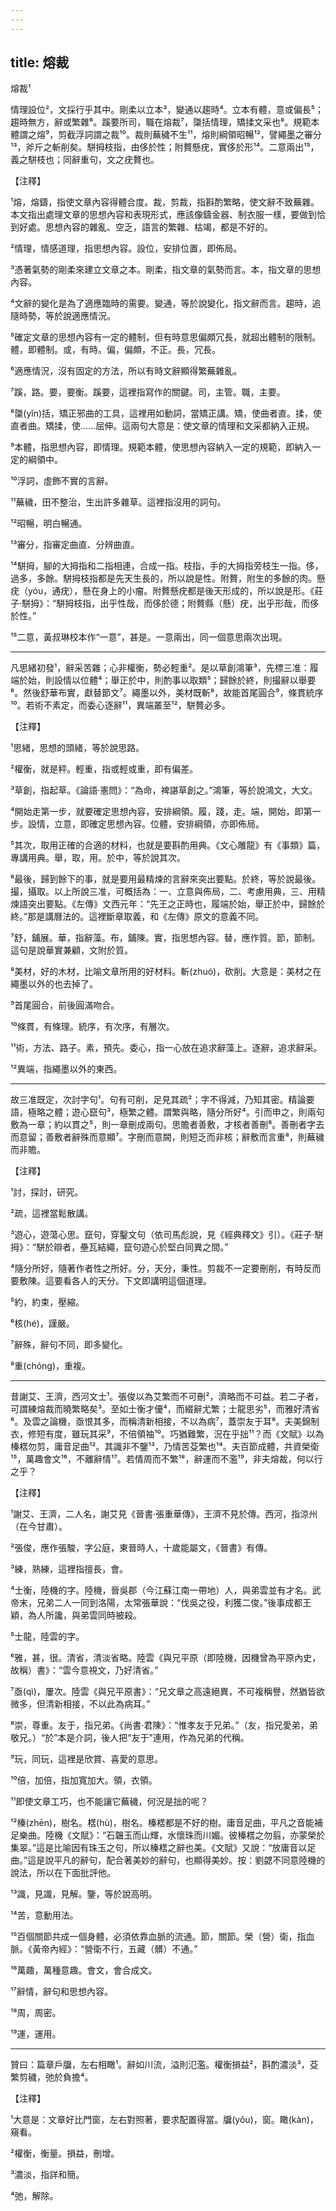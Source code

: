 ```yaml
---
---
---
```

title: 熔裁
---




熔裁¹

情理設位²，文採行乎其中。剛柔以立本³，變通以趨時⁴。立本有體，意或偏長⁵；趨時無方，辭或繁雜⁶。蹊要所司，職在熔裁⁷，櫽括情理，矯揉文采也⁸。規範本體謂之熔⁹，剪截浮詞謂之裁¹⁰。裁則蕪穢不生¹¹，熔則綱領昭暢¹²，譬繩墨之審分¹³，斧斤之斬削矣。駢拇枝指，由侈於性；附贅懸疣，實侈於形¹⁴。二意兩出¹⁵，義之駢枝也；同辭重句，文之疣贅也。

【注釋】

¹熔，熔鑄，指使文章內容得體合度。裁，剪裁，指斟酌繁略，使文辭不致蕪雜。本文指出處理文章的思想內容和表現形式，應該像鑄金器、制衣服一樣，要做到恰到好處。思想內容的雜亂、空乏，語言的繁雜、枯竭，都是不好的。

²情理，情感道理，指思想內容。設位，安排位置，即佈局。

³憑著氣勢的剛柔來建立文章之本。剛柔，指文章的氣勢而言。本，指文章的思想內容。

⁴文辭的變化是為了適應臨時的需要。變通，等於說變化，指文辭而言。趨時，追隨時勢，等於說適應情況。

⁵確定文章的思想內容有一定的體制，但有時意思偏頗冗長，就超出體制的限制。體，即體制。或，有時。偏，偏頗，不正。長，冗長。

⁶適應情況，沒有固定的方法，所以有時文辭顯得繁蕪雜亂。

⁷蹊，路。要，要衡。蹊要，這裡指寫作的關鍵。司，主管。職，主要。

⁸櫽(yǐn)括，矯正邪曲的工具，這裡用如動詞，當矯正講。矯，使曲者直。揉，使直者曲。矯揉，使……屈伸。這兩句大意是：使文章的情理和文采都納入正規。

⁹本體，指思想內容，即情理。規範本體，使思想內容納入一定的規範，即納入一定的綱領中。

¹⁰浮詞，虛飾不實的言辭。

¹¹蕪穢，田不整治，生出許多雜草。這裡指沒用的詞句。

¹²昭暢，明白暢通。

¹³審分，指審定曲直、分辨曲直。

¹⁴駢拇，腳的大拇指和二指相連，合成一指。枝指，手的大拇指旁枝生一指。侈，過多，多餘。駢拇枝指都是先天生長的，所以說是性。附贅，附生的多餘的肉。懸疣（yóu，通疣），懸在身上的小瘤。附贅懸疣都是後天形成的，所以說是形。《莊子·駢拇》：“駢拇枝指，出乎性哉，而侈於德；附贅縣（懸）疣，出乎形哉，而侈於性。”

¹⁵二意，黃叔琳校本作“一意”，甚是。一意兩出，同一個意思兩次出現。



--------------------

凡思緒初發¹，辭采苦雜；心非權衡，勢必輕重²。是以草創鴻筆³，先標三准：履端於始，則設情以位體⁴；舉正於中，則酌事以取類⁵；歸餘於終，則撮辭以舉要⁶。然後舒華布實，獻替節文⁷。繩墨以外，美材既斬⁸，故能首尾圓合⁹，條貫統序¹⁰。若術不素定，而委心逐辭¹¹，異端叢至¹²，駢贅必多。

【注釋】

¹思緒，思想的頭緒，等於說思路。

²權衡，就是秤。輕重，指或輕或重，即有偏差。

³草創，指起草。《論語·憲問》：“為命，裨諶草創之。”鴻筆，等於說鴻文，大文。

⁴開始走第一步，就要確定思想內容，安排綱領。履，踐，走。端，開始，即第一步。設情，立意，即確定思想內容。位體，安排綱領，亦即佈局。

⁵其次，取用正確的合適的材料，也就是要斟酌用典。《文心雕龍》有《事類》篇，專講用典。舉，取，用。於中，等於說其次。

⁶最後，歸到餘下的事，就是要用最精煉的言辭來突出要點。於終，等於說最後。撮，攝取。以上所說三准，可概括為：一、立意與佈局，二、考慮用典，三、用精煉語突出要點。《左傳》文西元年：“先王之正時也，履端於始，舉正於中，歸餘於終。”那是講曆法的。這裡斷章取義，和《左傳》原文的意義不同。

⁷舒，鋪展。華，指辭藻。布，鋪陳。實，指思想內容。替，應作質。節，節制。這句是說華實兼顧，文附於質。

⁸美材，好的木材，比喻文章所用的好材料。斬(zhuó)，砍削。大意是：美材之在繩墨以外的也去掉了。

⁹首尾圓合，前後圓滿吻合。

¹⁰條貫，有條理。統序，有次序，有層次。

¹¹術，方法、路子。素，預先。委心，指一心放在追求辭藻上。逐辭，追求辭采。

¹²異端，指繩墨以外的東西。



--------------------

故三准既定，次討字句¹。句有可削，足見其疏²；字不得減，乃知其密。精論要語，極略之體；遊心竄句³，極繁之體。謂繁與略，隨分所好⁴。引而申之，則兩句敷為一章；約以貫之⁵，則一章刪成兩句。思贍者善敷，才核者善刪⁶。善刪者字去而意留；善敷者辭殊而意顯⁷。字刪而意闕，則短乏而非核；辭敷而言重⁸，則蕪穢而非贍。

【注釋】

¹討，探討，研究。

²疏，這裡當鬆散講。

³遊心，遊蕩心思。竄句，穿鑿文句（依司馬彪說，見《經典釋文》引）。《莊子·駢拇》：“駢於辯者，壘瓦結繩，竄句遊心於堅白同異之間。”

⁴隨分所好，隨著作者性之所好。分，天分，秉性。剪裁不一定要刪削，有時反而要敷陳。這要看各人的天分。下文即講明這個道理。

⁵約，約束，壓縮。

⁶核(hé)，謹嚴。

⁷辭殊，辭句不同，即多變化。

⁸重(chóng)，重複。



--------------------

昔謝艾、王濟，西河文士¹。張俊以為艾繁而不可刪²，濟略而不可益。若二子者，可謂練熔裁而曉繁略矣³。至如士衡才優⁴，而綴辭尤繁；士龍思劣⁵，而雅好清省⁶。及雲之論機，亟恨其多，而稱清新相接，不以為病⁷，蓋崇友于耳⁸。夫美錦制衣，修短有度，雖玩其采⁹，不倍領袖¹⁰。巧猶難繁，況在乎拙¹¹？而《文賦》以為榛楛勿剪，庸音足曲¹²。其識非不鑒¹³，乃情苦芟繁也¹⁴。夫百節成體，共資榮衛¹⁵，萬趣會文¹⁶，不離辭情¹⁷。若情周而不繁¹⁸，辭運而不濫¹⁹，非夫熔裁，何以行之乎？

【注釋】

¹謝艾、王濟，二人名，謝艾見《晉書·張重華傳》，王濟不見於傳。西河，指涼州（在今甘肅）。

²張俊，應作張駿，字公庭，東晉時人，十歲能屬文，《晉書》有傳。

³練，熟練，這裡指擅長，會。

⁴士衡，陸機的字。陸機，晉吳郡（今江蘇江南一帶地）人，與弟雲並有才名。武帝末，兄弟二人一同到洛陽，太常張華說：“伐吳之役，利獲二俊。”後事成都王穎，為人所讒，與弟雲同時被殺。

⁵士龍，陸雲的字。

⁶雅，甚，很。清省，清淡省略。陸雲《與兄平原（即陸機，因機曾為平原內史，故稱）書》：“雲今意視文，乃好清省。”

⁷亟(qì)，屢次。陸雲《與兄平原書》：“兄文章之高遠絕異，不可複稱譽，然猶皆欲微多，但清新相接，不以此為病耳。”

⁸崇，尊重。友于，指兄弟。《尚書·君陳》：“惟孝友于兄弟。”（友，指兄愛弟，弟敬兄。）“於”本是介詞，後人把“友于”連用，作為兄弟的代稱。

⁹玩，同玩，這裡是欣賞、喜愛的意思。

¹⁰倍，加倍，指加寬加大。領，衣領。

¹¹即使文章工巧，也不能讓它蕪穢，何況是拙的呢？

¹²榛(zhēn)，樹名。楛(hù)，樹名。榛楛都是不好的樹。庸音足曲，平凡之音能補足樂曲。陸機《文賦》：“石韞玉而山輝，水懷珠而川媚。彼榛楛之勿翦，亦蒙榮於集翠。”這是比喻因有珠玉之句，所以榛楛之辭也美。《文賦》又說：“放庸音以足曲。”這是說平凡的辭句，配合著美妙的辭句，也顯得美妙。按：劉勰不同意陸機的說法，所以在下面批評他。

¹³識，見識，見解。鑒，等於說高明。

¹⁴苦，意動用法。

¹⁵百個關節共成一個身體，必須依靠血脈的流通。節，關節。榮（營）衛，指血脈。《黃帝內經》：“營衛不行，五藏（髒）不通。”

¹⁶萬趣，萬種意趣。會文，會合成文。

¹⁷辭情，辭句和思想內容。

¹⁸周，周密。

¹⁹運，運用。



--------------------

贊曰：篇章戶牖，左右相瞰¹。辭如川流，溢則氾濫。權衡損益²，斟酌濃淡³，芟繁剪穢，弛於負擔⁴。

【注釋】

¹大意是：文章好比門窗，左右對照著，要求配置得當。牖(yǒu)，窗。瞰(kàn)，窺看。

²權衡，衡量。損益，刪增。

³濃淡，指詳和簡。

⁴弛，解除。